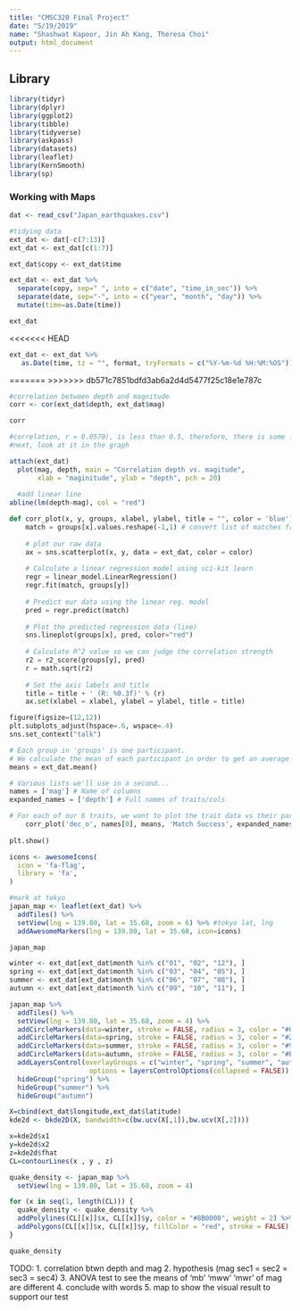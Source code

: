 ```yaml
---
title: "CMSC320 Final Project"
date: "5/19/2019"
name: "Shashwat Kapoor, Jin Ah Kang, Theresa Choi"
output: html_document
---
```


## Library

```r
library(tidyr)
library(dplyr)
library(ggplot2)
library(tibble)
library(tidyverse)
library(askpass)
library(datasets)
library(leaflet)
library(KernSmooth)
library(sp)
```

### Working with Maps

```r
dat <- read_csv("Japan_earthquakes.csv")

#tidying data
ext_dat <- dat[-c(7:13)] 
ext_dat <- ext_dat[c(1:7)]

ext_dat$copy <- ext_dat$time

ext_dat <- ext_dat %>%
  separate(copy, sep=" ", into = c("date", "time_in_sec")) %>%
  separate(date, sep="-", into = c("year", "month", "day")) %>%
  mutate(time=as.Date(time))

ext_dat
```

<<<<<<< HEAD
```r
ext_dat <- ext_dat %>%
   as.Date(time, tz = "", format, tryFormats = c("%Y-%m-%d %H:%M:%OS"))
```


=======
>>>>>>> db571c7851bdfd3ab6a2d4d5477f25c18e1e787c
```r
#correlation between depth and magnitude
corr <- cor(ext_dat$depth, ext_dat$mag)

corr

#correlation, r = 0.0570), is less than 0.5, therefore, there is some form of correlation exist.
#next, look at it in the graph
```
```r
attach(ext_dat)
  plot(mag, depth, main = "Correlation depth vs. magitude",
       xlab = "maginitude", ylab = "depth", pch = 20)
  
  #add linear line
abline(lm(depth~mag), col = "red")
```

```python
def corr_plot(x, y, groups, xlabel, ylabel, title = "", color = 'blue'):
    match = groups[x].values.reshape(-1,1) # convert list of matches from 1D -> 2D array
    
    # plot our raw data
    ax = sns.scatterplot(x, y, data = ext_dat, color = color)
    
    # Calculate a linear regression model using sci-kit learn
    regr = linear_model.LinearRegression()
    regr.fit(match, groups[y])
    
    # Predict our data using the linear reg. model
    pred = regr.predict(match)
    
    # Plot the predicted regression data (line)
    sns.lineplot(groups[x], pred, color="red")
    
    # Calculate R^2 value so we can judge the correlation strength
    r2 = r2_score(groups[y], pred)
    r = math.sqrt(r2)
    
    # Set the axis labels and title
    title = title + ' (R: %0.3f)' % (r)
    ax.set(xlabel = xlabel, ylabel = ylabel, title = title)

figure(figsize=(12,12))
plt.subplots_adjust(hspace=.6, wspace=.4)
sns.set_context("talk")

# Each group in 'groups' is one participant.
# We calculate the mean of each participant in order to get an average over all of their dates for that day.
means = ext_dat.mean()

# Various lists we'll use in a second...
names = ['mag'] # Name of columns
expanded_names = ['depth'] # Full names of traits/cols

# For each of our 6 traits, we want to plot the trait data vs their partner's decision to match them (match success)
    corr_plot('dec_o', names[0], means, 'Match Success', expanded_names[0], "All Participants:")
    
plt.show()    
```

```r
icons <- awesomeIcons(
  icon = 'fa-flag',
  library = 'fa',
)

#mark at tokyo
japan_map <- leaflet(ext_dat) %>%
  addTiles() %>%
  setView(lng = 139.80, lat = 35.68, zoom = 6) %>% #tokyo lat, lng
  addAwesomeMarkers(lng = 139.80, lat = 35.68, icon=icons)

japan_map
```

```r
winter <- ext_dat[ext_dat$month %in% c("01", "02", "12"), ]
spring <- ext_dat[ext_dat$month %in% c("03", "04", "05"), ]
summer <- ext_dat[ext_dat$month %in% c("06", "07", "08"), ]
autumn <- ext_dat[ext_dat$month %in% c("09", "10", "11"), ]

japan_map %>%
  addTiles() %>%
  setView(lng = 139.80, lat = 35.68, zoom = 4) %>%
  addCircleMarkers(data=winter, stroke = FALSE, radius = 3, color = "#0080FF", group = "winter") %>%
  addCircleMarkers(data=spring, stroke = FALSE, radius = 3, color = "#29AB87", group = "spring") %>%
  addCircleMarkers(data=summer, stroke = FALSE, radius = 3, color = "#999900", group = "summer") %>%
  addCircleMarkers(data=autumn, stroke = FALSE, radius = 3, color = "#EA3C53", group = "autumn") %>%
  addLayersControl(overlayGroups = c("winter", "spring", "summer", "autumn"),
                    options = layersControlOptions(collapsed = FALSE)) %>%
  hideGroup("spring") %>%
  hideGroup("summer") %>%
  hideGroup("autumn")
```

```r
X=cbind(ext_dat$longitude,ext_dat$latitude)
kde2d <- bkde2D(X, bandwidth=c(bw.ucv(X[,1]),bw.ucv(X[,2])))

x=kde2d$x1
y=kde2d$x2
z=kde2d$fhat
CL=contourLines(x , y , z)

quake_density <- japan_map %>%
  setView(lng = 139.80, lat = 35.68, zoom = 4)

for (x in seq(1, length(CL))) {
  quake_density <- quake_density %>%
  addPolylines(CL[[x]]$x, CL[[x]]$y, color = "#8B0000", weight = 2) %>%
  addPolygons(CL[[x]]$x, CL[[x]]$y, fillColor = "red", stroke = FALSE)
}

quake_density
```

TODO: 
1. correlation btwn depth and mag
2. hypothesis (mag sec1 = sec2 = sec3 = sec4)
3. ANOVA test to see the means of 'mb' 'mww' 'mwr' of mag are different
4. conclude with words
5. map to show the visual result to support our test 
